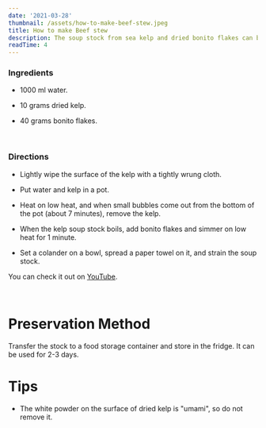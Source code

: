 ```yaml
---
date: '2021-03-28'
thumbnail: /assets/how-to-make-beef-stew.jpeg
title: How to make Beef stew
description: The soup stock from sea kelp and dried bonito flakes can be used in many Japanese foods such as miso soup, soba, udon, and stew.
readTime: 4
---
```


### Ingredients

- 1000 ml water.

- 10 grams dried kelp.

- 40 grams bonito flakes.

<br />

### Directions

- Lightly wipe the surface of the kelp with a tightly wrung cloth.

- Put water and kelp in a pot.

- Heat on low heat, and when small bubbles come out from the bottom of the pot (about 7 minutes), remove the kelp.

- When the kelp soup stock boils, add bonito flakes and simmer on low heat for 1 minute.

- Set a colander on a bowl, spread a paper towel on it, and strain the soup stock.


You can check it out on [YouTube](https://youtu.be/6Lxdp1R40EY).

<br />

<h1> Preservation Method </h1>

Transfer the stock to a food storage container and store in the fridge. It can be used for 2-3 days.

<h1> Tips </h1>

- The white powder on the surface of dried kelp is "umami", so do not remove it.